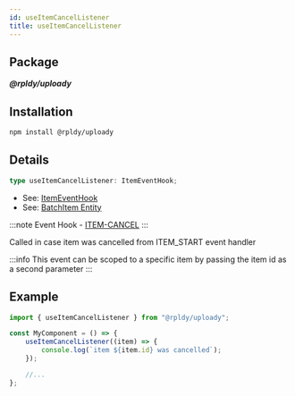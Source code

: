 ```yaml
---
id: useItemCancelListener
title: useItemCancelListener
---
```


## Package

**_@rpldy/uploady_**

## Installation

```bash npm2yarn
npm install @rpldy/uploady
```

## Details

```typescript
type useItemCancelListener: ItemEventHook;
```

- See: [ItemEventHook](../types#itemeventhook)
- See: [BatchItem Entity](../entities#batchitem)

:::note
Event Hook - [ITEM-CANCEL](../events#itemCancel)
:::

Called in case item was cancelled from ITEM_START event handler

:::info
This event can be scoped to a specific item by passing the item id as a second parameter
:::

## Example

```javascript
import { useItemCancelListener } from "@rpldy/uploady";

const MyComponent = () => {
    useItemCancelListener((item) => {
        console.log(`item ${item.id} was cancelled`);
    });

    //...
};
```
